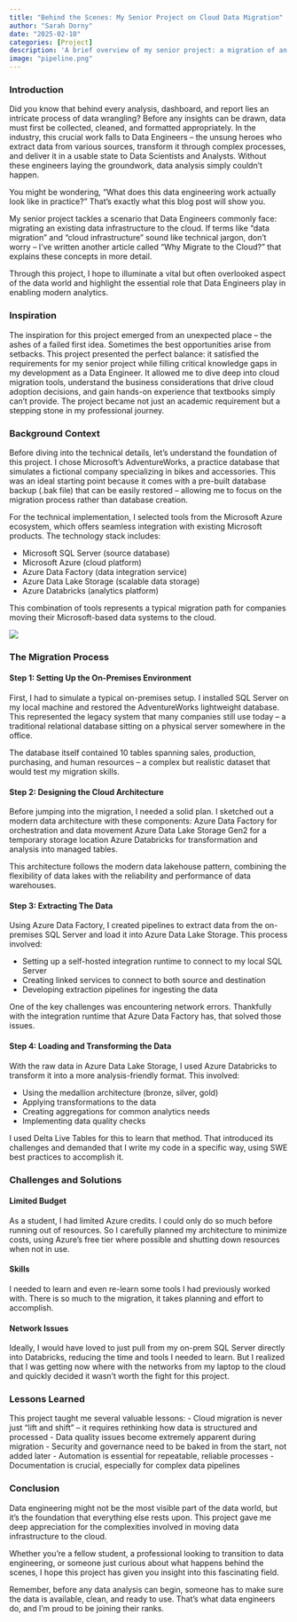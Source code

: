 ```yaml
---
title: "Behind the Scenes: My Senior Project on Cloud Data Migration"
author: "Sarah Dorny"
date: "2025-02-10"
categories: [Project]
description: 'A brief overview of my senior project: a migration of an on-prem database to the cloud.'
image: "pipeline.png"
---
```

 
### Introduction  
Did you know that behind every analysis, dashboard, and report lies an intricate process of data wrangling? Before any insights can be drawn, data must first be collected, cleaned, and formatted appropriately. In the industry, this crucial work falls to Data Engineers – the unsung heroes who extract data from various sources, transform it through complex processes, and deliver it in a usable state to Data Scientists and Analysts. Without these engineers laying the groundwork, data analysis simply couldn't happen.  

You might be wondering, "What does this data engineering work actually look like in practice?" That's exactly what this blog post will show you.  

My senior project tackles a scenario that Data Engineers commonly face: migrating an existing data infrastructure to the cloud. If terms like "data migration" and "cloud infrastructure" sound like technical jargon, don't worry – I've written another article called "Why Migrate to the Cloud?" that explains these concepts in more detail.  

Through this project, I hope to illuminate a vital but often overlooked aspect of the data world and highlight the essential role that Data Engineers play in enabling modern analytics.
   
### Inspiration  
The inspiration for this project emerged from an unexpected place – the ashes of a failed first idea. Sometimes the best opportunities arise from setbacks. This project presented the perfect balance: it satisfied the requirements for my senior project while filling critical knowledge gaps in my development as a Data Engineer.
It allowed me to dive deep into cloud migration tools, understand the business considerations that drive cloud adoption decisions, and gain hands-on experience that textbooks simply can't provide. The project became not just an academic requirement but a stepping stone in my professional journey.  

### Background Context
Before diving into the technical details, let's understand the foundation of this project. I chose Microsoft's AdventureWorks, a practice database that simulates a fictional company specializing in bikes and accessories. This was an ideal starting point because it comes with a pre-built database backup (.bak file) that can be easily restored – allowing me to focus on the migration process rather than database creation.  

For the technical implementation, I selected tools from the Microsoft Azure ecosystem, which offers seamless integration with existing Microsoft products. The technology stack includes:   

- Microsoft SQL Server (source database)  
- Microsoft Azure (cloud platform)  
- Azure Data Factory (data integration service)  
- Azure Data Lake Storage (scalable data storage)  
- Azure Databricks (analytics platform)  
  
This combination of tools represents a typical migration path for companies moving their Microsoft-based data systems to the cloud.

![](pipeline.png)  

### The Migration Process  
#### Step 1: Setting Up the On-Premises Environment  

First, I had to simulate a typical on-premises setup. I installed SQL Server on my local machine and restored the AdventureWorks lightweight database. This represented the legacy system that many companies still use today – a traditional relational database sitting on a physical server somewhere in the office.  

The database itself contained 10 tables spanning sales, production, purchasing, and human resources – a complex but realistic dataset that would test my migration skills.  

#### Step 2: Designing the Cloud Architecture  

Before jumping into the migration, I needed a solid plan. I sketched out a modern data architecture with these components:
Azure Data Factory for orchestration and data movement
Azure Data Lake Storage Gen2 for a temporary storage location
Azure Databricks for transformation and analysis into managed tables.  

This architecture follows the modern data lakehouse pattern, combining the flexibility of data lakes with the reliability and performance of data warehouses.  

#### Step 3: Extracting The Data  

Using Azure Data Factory, I created pipelines to extract data from the on-premises SQL Server and load it into Azure Data Lake Storage. This process involved:  
 
- Setting up a self-hosted integration runtime to connect to my local SQL Server  
- Creating linked services to connect to both source and destination  
- Developing extraction pipelines for ingesting the data  

One of the key challenges was encountering network errors. Thankfully with the integration runtime that Azure Data Factory has, that solved those issues.  
  
#### Step 4: Loading and Transforming the Data
With the raw data in Azure Data Lake Storage, I used Azure Databricks to transform it into a more analysis-friendly format. This involved:
 
- Using the medallion architecture (bronze, silver, gold)
- Applying transformations to the data
- Creating aggregations for common analytics needs
- Implementing data quality checks

I used Delta Live Tables for this to learn that method. That introduced its challenges and demanded that I write my code in a specific way, using SWE best practices to accomplish it.  

### Challenges and Solutions
#### Limited Budget
As a student, I had limited Azure credits. I could only do so much before running out of resources. So I carefully planned my architecture to minimize costs, using Azure's free tier where possible and shutting down resources when not in use.  

#### Skills
I needed to learn and even re-learn some tools I had previously worked with. There is so much to the migration, it takes planning and effort to accomplish.  

#### Network Issues
Ideally, I would have loved to just pull from my on-prem SQL Server directly into Databricks, reducing the time and tools I needed to learn. But I realized that I was getting now where with the networks from my laptop to the cloud and quickly decided it wasn't worth the fight for this project.  

### Lessons Learned
This project taught me several valuable lessons:
- Cloud migration is never just "lift and shift" – it requires rethinking how data is structured and processed
- Data quality issues become extremely apparent during migration
- Security and governance need to be baked in from the start, not added later
- Automation is essential for repeatable, reliable processes
- Documentation is crucial, especially for complex data pipelines

### Conclusion
Data engineering might not be the most visible part of the data world, but it's the foundation that everything else rests upon. This project gave me deep appreciation for the complexities involved in moving data infrastructure to the cloud.  

Whether you're a fellow student, a professional looking to transition to data engineering, or someone just curious about what happens behind the scenes, I hope this project has given you insight into this fascinating field.  

Remember, before any data analysis can begin, someone has to make sure the data is available, clean, and ready to use. That's what data engineers do, and I'm proud to be joining their ranks.

